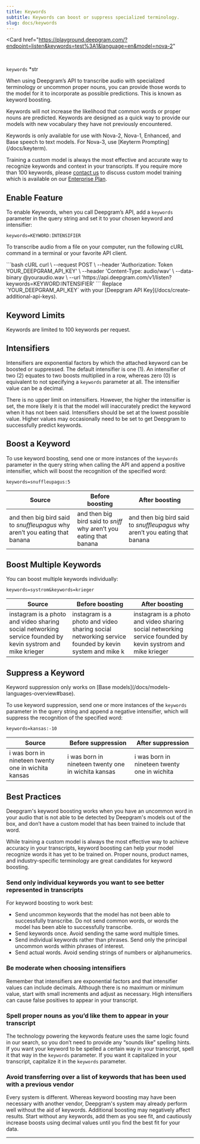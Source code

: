 ```yaml
---
title: Keywords
subtitle: Keywords can boost or suppress specialized terminology.
slug: docs/keywords
---
```


<Card
    href="https://playground.deepgram.com/?endpoint=listen&keywords=test%3A1&language=en&model=nova-2"
>
  <Markdown src="../snippets/playground-card.mdx" />
</Card>
<br/>

`keywords` *str

<div class="flex flex-row gap-2">
  <Markdown src="../snippets/stt-batch-available.mdx" /> <Markdown src="../snippets/stt-stream-available.mdx" /> <Markdown src="../snippets/all-available-languages.mdx" /> 
</div>

When using Deepgram’s API to transcribe audio with specialized terminology or uncommon proper nouns, you can provide those words to the model for it to incorporate as possible predictions. This is known as keyword boosting.

Keywords will not increase the likelihood that common words or proper nouns are predicted. Keywords are designed as a quick way to provide our models with new vocabulary they have not previously encountered.

<Info>
  Keywords is only available for use with Nova-2, Nova-1, Enhanced, and Base speech to text models. For Nova-3, use [Keyterm Prompting](/docs/keyterm).

  Training a custom model is always the most effective and accurate way to recognize keywords and context in your transcripts. If you require more than 100 keywords, please [contact us](https://deepgram.com/contact-us) to discuss custom model training which is available on our [Enterprise Plan](https://deepgram.com/pricing).
</Info>

## Enable Feature

To enable Keywords, when you call Deepgram’s API, add a `keywords` parameter in the query string and set it to your chosen keyword and intensifier:

`keywords=KEYWORD:INTENSIFIER`

To transcribe audio from a file on your computer, run the following cURL command in a terminal or your favorite API client.

<CodeGroup>
  ```bash cURL
  curl \
    --request POST \
    --header 'Authorization: Token YOUR_DEEPGRAM_API_KEY' \
    --header 'Content-Type: audio/wav' \
    --data-binary @youraudio.wav \
    --url 'https://api.deepgram.com/v1/listen?keywords=KEYWORD:INTENSIFIER'
  ```
</CodeGroup>

<Warning>
  Replace `YOUR_DEEPGRAM_API_KEY` with your [Deepgram API Key](/docs/create-additional-api-keys).
</Warning>

## Keyword Limits

Keywords are limited to 100 keywords per request.

## Intensifiers

Intensifiers are exponential factors by which the attached keyword can be boosted or suppressed. The default intensifier is one (1). An intensifier of two (2) equates to two boosts multiplied in a row, whereas zero (0) is equivalent to not specifying a `keywords` parameter at all. The intensifier value can be a decimal.

There is no upper limit on intensifiers. However, the higher the intensifier is set, the more likely it is that the model will inaccurately predict the keyword when it has not been said. Intensifiers should be set at the lowest possible value. Higher values may occasionally need to be set to get Deepgram to successfully predict keywords.

## Boost a Keyword

To use keyword boosting, send one or more instances of the `keywords` parameter in the query string when calling the API and append a positive intensifier, which will boost the recognition of the specified word:

`keywords=snuffleupagus:5`

| Source                                                                      | Before boosting                                                     | After boosting                                                              |
| --------------------------------------------------------------------------- | ------------------------------------------------------------------- | --------------------------------------------------------------------------- |
| and then big bird said to *snuffleupagus* why aren’t you eating that banana | and then big bird said to *sniff* why aren’t you eating that banana | and then big bird said to *snuffleupagus* why aren’t you eating that banana |

## Boost Multiple Keywords

You can boost multiple keywords individually:

`keywords=systrom&keywords=krieger`

| Source                                                                                                     | Before boosting                                                                                     | After boosting                                                                                             |
| ---------------------------------------------------------------------------------------------------------- | --------------------------------------------------------------------------------------------------- | ---------------------------------------------------------------------------------------------------------- |
| instagram is a photo and video sharing social networking service founded by kevin systrom and mike krieger | instagram is a photo and video sharing social networking service founded by kevin system and mike k | instagram is a photo and video sharing social networking service founded by kevin systrom and mike krieger |

## Suppress a Keyword

<Info>
  Keyword suppression only works on [Base models](/docs/models-languages-overview#base).
</Info>

To use keyword suppression, send one or more instances of the `keywords` parameter in the query string and append a negative intensifier, which will suppress the recognition of the specified word:

`keywords=kansas:-10`

| Source                                              | Before suppression                                  | After suppression                            |
| --------------------------------------------------- | --------------------------------------------------- | -------------------------------------------- |
| i was born in nineteen twenty one in wichita kansas | i was born in nineteen twenty one in wichita kansas | i was born in nineteen twenty one in wichita |

## Best Practices

Deepgram's keyword boosting works when you have an uncommon word in your audio that is not able to be detected by Deepgram's models out of the box, and don’t have a custom model that has been trained to include that word.

While training a custom model is always the most effective way to achieve accuracy in your transcripts, keyword boosting can help your model recognize words it has yet to be trained on. Proper nouns, product names, and industry-specific terminology are great candidates for keyword boosting.

### Send only individual keywords you want to see better represented in transcripts

For keyword boosting to work best:

* Send uncommon keywords that the model has not been able to successfully transcribe. Do not send common words, or words the model has been able to successfully transcribe.
* Send keywords once. Avoid sending the same word multiple times.
* Send individual keywords rather than phrases. Send only the principal uncommon words within phrases of interest.
* Send actual words. Avoid sending strings of numbers or alphanumerics.

### Be moderate when choosing intensifiers

Remember that intensifiers are exponential factors and that intensifier values can include decimals. Although there is no maximum or minimum value, start with small increments and adjust as necessary. High intensifiers can cause false positives to appear in your transcript.

### Spell proper nouns as you’d like them to appear in your transcript

The technology powering the keywords feature uses the same logic found in our search, so you don’t need to provide any “sounds like” spelling hints. If you want your keyword to be spelled a certain way in your transcript, spell it that way in the `keywords` parameter. If you want it capitalized in your transcript, capitalize it in the `keywords` parameter.

### Avoid transferring over a list of keywords that has been used with a previous vendor

Every system is different. Whereas keyword boosting may have been necessary with another vendor, Deepgram's system may already perform well without the aid of keywords. Additional boosting may negatively affect results. Start without any keywords, add them as you see fit, and cautiously increase boosts using decimal values until you find the best fit for your data.

***

